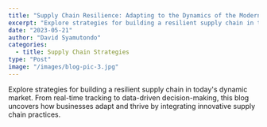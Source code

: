 ```yaml
---
title: "Supply Chain Resilience: Adapting to the Dynamics of the Modern Market."
excerpt: "Explore strategies for building a resilient supply chain in today's dynamic market. "
date: "2023-05-21"
author: "David Syamutondo"
categories:
  - title: Supply Chain Strategies
type: "Post"
image: "/images/blog-pic-3.jpg"
---
```

Explore strategies for building a resilient supply chain in today's dynamic market. 
From real-time tracking to data-driven decision-making, 
this blog uncovers how businesses adapt and thrive by integrating innovative supply chain practices.